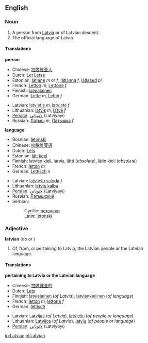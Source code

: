 ==English==

===Noun===
{{en-noun-reg}}

#A person from [[Latvia]] or of Latvian descent.
#The official language of Latvia

====Translations====
'''person'''
{{top}}
*Chinese: [[拉脱维亚人]]
*Dutch: [[Let]] {{m}} [[Letse]] {{f}}
*Estonian: [[lätlane]] ''m'' or ''f'', [[lätlanna]] ''f'', [[lätlased]] ''pl''
*French: [[Letton]] ''m'', [[Lettone]] ''f''
*Finnish: [[latvialainen]]
*German: [[Lette]] ''m'', [[Lettin]] ''f''
{{mid}}
*Latvian: [[latvietis]] ''m'', [[latviete]] ''f''
*Lithuanian: [[latvis]] ''m'', [[latvė]] ''f''
*[[Persian]]: [[لاتويايي]] (Latviyayi)
*Russian: [[Латыш]] ''m'', [[Латышка]] ''f''
{{bottom}}

'''language'''
{{top}}
*Bosnian: [[letonski#Bosnian|letonski]] {{m}}
*Chinese: [[拉脱维亚语]]
*Dutch: [[Lets]]
*Estonian: [[läti keel]]
*Finnish: [[latvian kieli]], [[latvia]], [[lätti]] (''obsolete''), [[lätin kieli]] (''obsolete'')
*French: [[letton]] ''m''
*German: [[Lettisch]] ''n''
{{mid}}
*Latvian: [[latviešu valoda]] ''f''
*Lithuanian: [[latvių kalba]]
*[[Persian]]: [[لاتويايي]] (Latviyayi)
*Russian: [[Латышский]]
*Serbian:
*:Cyrillic: [[летонски#Serbian|летонски]] {{m}}
*:Latin: [[letonski#Serbian|letonski]] {{m}}
{{bottom}}

===Adjective===
'''latvian'''  (''no'' {{compar}} ''or'' {{superl}})

#Of, from, or pertaining to Latvia, the Latvian people or the Latvian language.

====Translations====

'''pertaining to Latvia or the Latvian language'''
{{top}}
*Chinese: [[拉脱维亚的]]
*Dutch: [[Lets]]
*Finnish: [[latvialainen]] (''of Latvia''), [[latviankielinen]] (''of language'')
*French: [[letton]] ''m'', [[lettone]] ''f''
*German: [[lettisch]]
{{mid}}
*Latvian: [[Latvijas]] (''of Latvia''), [[latviešu]] (''of people or language'')
*Lithuanian: [[Latvijos]] (''of Latvia''), [[latvių]] (''of people or language'')
*[[Persian]]: [[لاتويايي]] (Latviyayi)
{{bottom}}

[[io:Latvian]]
[[nl:Latvian]]
{{Interwiktionary|code=lv}}